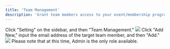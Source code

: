 ```yaml
---
title: 'Team Management'
description: 'Grant team members access to your event/membership program/benefit campaign management tools.'
---
```


<Steps>
    <Step title="Navigate to the Team Management panel">
        Click "Setting" on the sidebar, and then "Team Management."
        <img src="/images/admin-settings/team-management/team management panel.gif"/>
    </Step>
    <Step title="Add team members">
        Click "Add New," input the email address of the target team member, and then "Add."
        <img src="/images/admin-settings/team-management/add member.gif"/>
        Please note that at this time, Admin is the only role available.
    </Step>
</Steps>